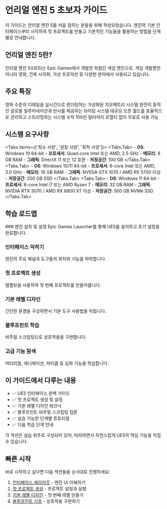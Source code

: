 # 언리얼 엔진 5 초보자 가이드


<Callout type="info" emoji="🎮">
  이 가이드는 언리얼 엔진 5를 처음 접하는 분들을 위해 작성되었습니다. 엔진의 기본 인터페이스부터 시작하여 첫 프로젝트를 만들고 기본적인 기능들을 활용하는 방법을 단계별로 안내합니다.
</Callout>

## 언리얼 엔진 5란?

언리얼 엔진 5(UE5)는 Epic Games에서 개발한 최첨단 게임 엔진으로, 게임 개발뿐만 아니라 영화, 건축 시각화, 가상 프로덕션 등 다양한 분야에서 사용되고 있습니다.

## 주요 특징

<Cards>
  <Card title="Nanite" href="#nanite">
    영화 수준의 디테일을 실시간으로 렌더링하는 가상화된 지오메트리 시스템
  </Card>
  <Card title="Lumen" href="#lumen">
    완전히 동적인 글로벌 일루미네이션과 반사를 제공하는 라이팅 시스템
  </Card>
  <Card title="World Partition" href="#world-partition">
    대규모 오픈 월드를 효율적으로 관리하고 스트리밍하는 시스템
  </Card>
  <Card title="무료 라이선스" href="#license">
    수익 100만 달러까지 로열티 없이 무료로 사용 가능
  </Card>
</Cards>

## 시스템 요구사항

<Tabs items={['최소 사양', '권장 사양', '최적 사양']}>
  <Tabs.Tab>
    - **OS**: Windows 10 64-bit
    - **프로세서**: Quad-core Intel 또는 AMD, 2.5 GHz
    - **메모리**: 8 GB RAM
    - **그래픽**: DirectX 11 또는 12 호환
    - **저장공간**: 100 GB
  </Tabs.Tab>
  <Tabs.Tab>
    - **OS**: Windows 10/11 64-bit
    - **프로세서**: 6-core Intel 또는 AMD, 3.0 GHz
    - **메모리**: 16 GB RAM
    - **그래픽**: NVIDIA GTX 1070 / AMD RX 5700 이상
    - **저장공간**: 200 GB SSD
  </Tabs.Tab>
  <Tabs.Tab>
    - **OS**: Windows 11 64-bit
    - **프로세서**: 8-core Intel i7 또는 AMD Ryzen 7
    - **메모리**: 32 GB RAM
    - **그래픽**: NVIDIA RTX 3070 / AMD RX 6800 XT 이상
    - **저장공간**: 500 GB NVMe SSD
  </Tabs.Tab>
</Tabs>

## 학습 로드맵

<Steps>
### 엔진 설치 및 설정
Epic Games Launcher를 통해 UE5를 설치하고 초기 설정을 완료합니다.

### 인터페이스 익히기
엔진의 주요 패널과 도구들의 위치와 기능을 파악합니다.

### 첫 프로젝트 생성
템플릿을 사용하여 첫 번째 프로젝트를 만들어봅니다.

### 기본 레벨 디자인
간단한 환경을 구성하면서 기본 도구 사용법을 익힙니다.

### 블루프린트 학습
비주얼 스크립팅으로 상호작용을 구현합니다.

### 고급 기능 탐색
머티리얼, 애니메이션, 파티클 등 심화 기능을 학습합니다.
</Steps>

## 이 가이드에서 다루는 내용

- ✅ UE5 인터페이스 완벽 가이드
- ✅ 첫 프로젝트 생성 및 설정
- ✅ 기본 레벨 디자인 테크닉
- ✅ 블루프린트 비주얼 스크립팅 입문
- ✅ 실습 가능한 단계별 튜토리얼
- ✅ 다음 학습 단계 안내

<Callout type="success">
  각 섹션은 실습 위주로 구성되어 있어, 따라하면서 자연스럽게 UE5의 핵심 기능을 익힐 수 있습니다.
</Callout>

## 빠른 시작

바로 시작하고 싶다면 다음 섹션들을 순서대로 진행하세요:

1. [인터페이스 레이아웃](/unreal-engine-5/interface-layout) - 엔진 UI 이해하기
2. [첫 프로젝트 생성](/unreal-engine-5/first-project) - 프로젝트 설정과 실행
3. [기본 레벨 디자인](/unreal-engine-5/level-design) - 첫 번째 레벨 만들기
4. [블루프린트 기초](/unreal-engine-5/blueprint-basics) - 상호작용 구현하기